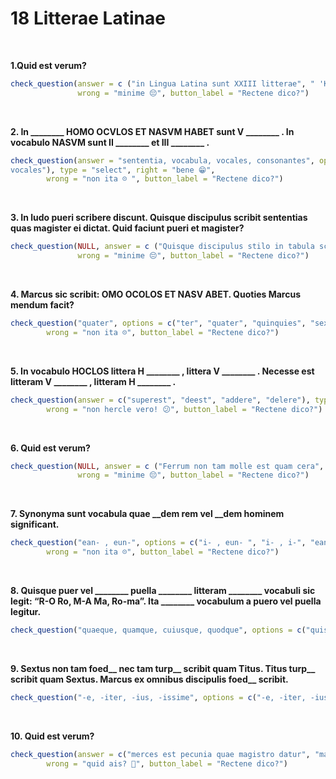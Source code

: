 # 18 Litterae Latinae
</br>

**1.Quid est verum?**


```r
check_question(answer = c ("in Lingua Latina sunt XXIII litterae", " 'Kaeso' est praenomen Latinum rarissimum"), options = c("in Lingua Latina sunt XXIII litterae", " 'Kaeso' est praenomen Latinum rarissimum", "Z, Y, K sunt litterae Latinae frequentes", "in Lingua Latina numerus vocalium et consonantium idem est"), type = "checkbox",  right = "optime 👍",
               wrong = "minime 😔", button_label = "Rectene dico?")
```
</br>

**2. In ________ HOMO OCVLOS ET NASVM HABET sunt V ________ . In vocabulo NASVM sunt II ________ et III ________ .**



```r
check_question(answer = "sententia, vocabula, vocales, consonantes", options = c("sententia, vocabula, vocales, consonantes", "sententia, littera, vocales, consonantes", "littera, sententiae, consonantes, vocales", "sententia, vocabula, consonantes,
vocales"), type = "select", right = "bene 😁",
        wrong = "non ita ☹️ ", button_label = "Rectene dico?")
```

</br>


**3. In ludo pueri scribere discunt. Quisque discipulus scribit sententias quas magister ei dictat. Quid faciunt pueri et magister?**


```r
check_question(NULL, answer = c ("Quisque discipulus stilo in tabula scribit", "Magister chartam tenens sententiam dictat"), options = c("Magister stilum in ceram premit", "Magister chartam tenens sententiam dictat", "Quisque discipulus stilo in tabula scribit","Quisque discipulus calamo in charta scribit"), type = "checkbox",  right = "optime 👍",
               wrong = "minime 😔", button_label = "Rectene dico?")
```

</br>

**4. Marcus sic scribit: OMO OCOLOS ET NASV ABET. Quoties Marcus mendum facit?**

```r
check_question("quater", options = c("ter", "quater", "quinquies", "sexies"), type = "radio", right = "probe 👌",
        wrong = "non ita ☹️", button_label = "Rectene dico?")
```            
</br> 
   
**5. In vocabulo HOCLOS littera H ________ , littera V ________ . Necesse est litteram V ________ , litteram H ________ .**
</br> 

```r
check_question(answer = c("superest", "deest", "addere", "delere"), type = "in_order",  right = "ita, ut dicis 👏",
        wrong = "non hercle vero! 😕", button_label = "Rectene dico?")
```

</br>

**6. Quid est verum?**


```r
check_question(NULL, answer = c ("Ferrum non tam molle est quam cera", "Discipuli scribentes stilum in ceram premunt"), options = c("Discipuli scribentes stilum in ceram premunt", "Charta et calamus ex cera efficiuntur", "Ferrum non tam molle est quam cera","Ferrum est materia dura quae impigrae apes faciunt"), type = "checkbox",  right = "optime 👍",
               wrong = "minime 😔", button_label = "Rectene dico?")
```
</br>

**7. Synonyma sunt vocabula quae \_\_dem rem vel \_\_dem hominem significant.**



```r
check_question("ean- , eun-", options = c("i- , eun- ", "i- , i-", "ean- , eun-", "ean- , i-"), type = "radio", right = "probe 👌",
        wrong = "non ita ☹️", button_label = "Rectene dico?")
```     
</br>

**8. Quisque puer vel ________ puella ________ litteram ________ vocabuli sic legit: "R-O Ro, M-A Ma, Ro-ma". Ita ________ vocabulum a puero vel puella legitur.**



```r
check_question("quaeque, quamque, cuiusque, quodque", options = c("quisque, quemque, cuiusque, quodque", "quisque, quamque, quodque, cuiusque", "quaeque, quamque, cuiusque, quodque", "quaeque, quemque, quodque, cuiusque"), type = "select", right = "recte sane 🙂",wrong = "cogitandum est 🤔", button_label = "Rectene dico?")
```
</br>

**9. Sextus non tam foed\_\_ nec tam turp\_\_ scribit quam Titus. Titus turp\_\_ scribit quam Sextus. Marcus ex omnibus discipulis foed\_\_ scribit.**


```r
check_question("-e, -iter, -ius, -issime", options = c("-e, -iter, -ius, -issime", "-iter, -e, -ius, -issime", "-iter, -e, -ior, -issiumus", "-e, -iter, -ior, -issimus"), type = "radio", right = "ita, ut dicis 👏",wrong = "non hercle vero! 😕", button_label = "Rectene dico?")
```
</br>

**10. Quid est verum?**



```r
check_question(answer = c("merces est pecunia quae magistro datur", "magister anulum suum in ceram imprimens epistulam signat"), options = c("magister anulum suum in ceram imprimens epistulam signat", "magister Sextum laudans epistulam ad Cornelium scribit", "Titus mercedem ad diem non affert", "merces est pecunia quae magistro datur"), type = "checkbox", right = "optime 👍",
        wrong = "quid ais? 🤨", button_label = "Rectene dico?")
```    
</br>
